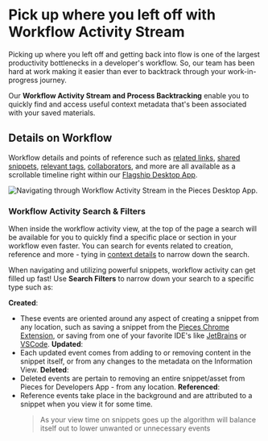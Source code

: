 # Pick up where you left off with Workflow Activity Stream
Picking up where you left off and getting back into flow is one of the largest productivity bottlenecks in a developer's workflow. So, our team has been hard at work making it easier than ever to backtrack through your work-in-progress journey.

Our **Workflow Activity Stream and Process Backtracking** enable you to quickly find and access useful context metadata that's been associated with your saved materials.

## Details on Workflow
Workflow details and points of reference such as <a href="{{ links.internal.context_awareness_engine.related_links_resources }}">related links</a>, <a href="{{ links.internal.personalized_link_sharing.single_click_link_sharing }}">shared snippets</a>, <a href="{{ links.internal.context_awareness_engine.ai_generated_labels }}">relevant tags</a>, <a href="{{ links.internal.context_awareness_engine.related_people }}">collaborators</a>, and more are all available as a scrollable timeline right within our <a href="{{ links.website.pfd_desktop_install }}">Flagship Desktop App</a>.

![Navigating through Workflow Activity Stream in the Pieces Desktop App.](https://storage.googleapis.com/pieces_static_resources/pfd_wiki/WORKFLOW_ACTIVITY.gif)

### Workflow Activity Search & Filters
When inside the workflow activity view, at the top of the page a search will be available for you to quickly find a specific place or section in your workflow even faster. You can search for events related to creation, reference and more - tying in <a href="{{ links.internal.context_awareness_engine.origin_details }}">context details</a> to narrow down the search.

When navigating and utilizing powerful snippets, workflow activity can get filled up fast! Use **Search Filters** to narrow down your search to a specific type such as:

**Created**:
- These events are oriented around any aspect of creating a snippet from any location, such as saving a snippet from the <a href="{{ links.extensions.chrome }}"/>Pieces Chrome Extension</a>, or saving from one of your favorite IDE's like <a href="{{ links.extensions.jetbrains }}">JetBrains</a> or <a href="{{ links.extensions.vscode }}">VSCode</a>.
**Updated**:
- Each updated event comes from adding to or removing content in the snippet itself, or from any changes to the metadata on the Information View.
**Deleted**:
- Deleted events are pertain to removing an entire snippet/asset from Pieces for Developers App - from any location.
**Referenced**:
- Reference events take place in the background and are attributed to a snippet when you view it for some time.
    > As your view time on snippets goes up the algorithm will balance itself out to lower unwanted or unnecessary events

